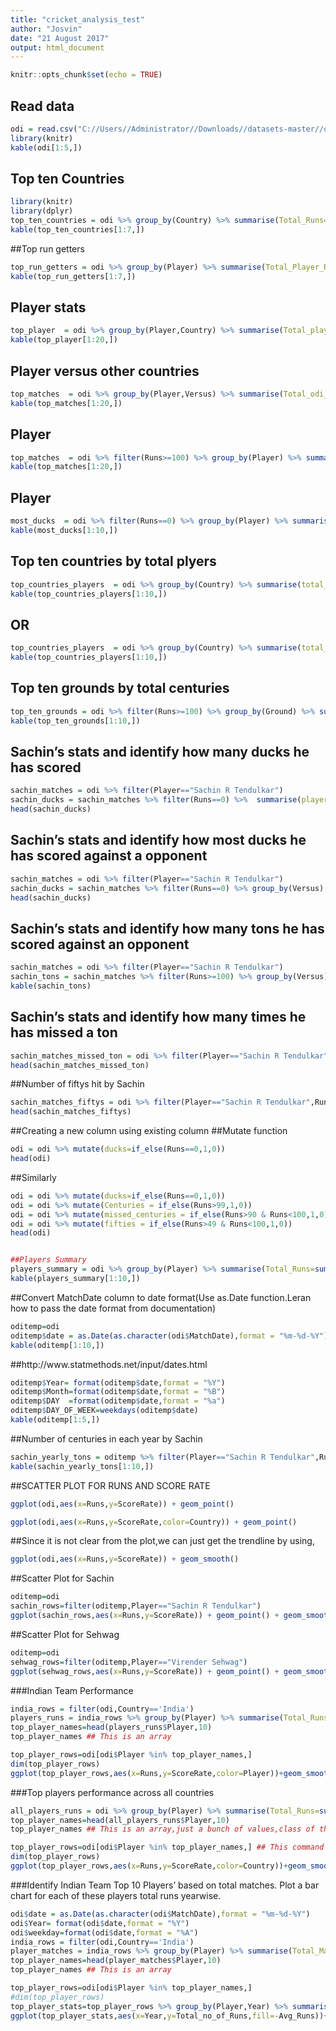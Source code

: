 ---
title: "cricket_analysis_test"
author: "Josvin"
date: "21 August 2017"
output: html_document
---

```{r setup, include=FALSE}
knitr::opts_chunk$set(echo = TRUE)
```

## Read data
```{r}
odi = read.csv("C://Users//Administrator//Downloads//datasets-master//odi-batting.csv")
library(knitr)
kable(odi[1:5,])
```

## Top ten Countries
```{r}
library(knitr)
library(dplyr)
top_ten_countries = odi %>% group_by(Country) %>% summarise(Total_Runs=sum(Runs,na.rm=T)) %>% arrange(-Total_Runs)
kable(top_ten_countries[1:7,])
```

##Top run getters
```{r}
top_run_getters = odi %>% group_by(Player) %>% summarise(Total_Player_Runs=sum(Runs,na.rm=T)) %>% arrange(-Total_Player_Runs)
kable(top_run_getters[1:7,])
```

## Player stats
```{r}
top_player  = odi %>% group_by(Player,Country) %>% summarise(Total_player_odi_runs=sum(Runs,na.rm=T),matches = n()) %>% arrange(-matches) 
kable(top_player[1:20,])
```


## Player versus other countries
```{r}
top_matches  = odi %>% group_by(Player,Versus) %>% summarise(Total_odi_runs=sum(Runs,na.rm=T),matches = n()) %>% arrange(-Total_odi_runs)
kable(top_matches[1:20,])
```

## Player
```{r}
top_matches  = odi %>% filter(Runs>=100) %>% group_by(Player) %>% summarise(Strike_rate=mean(ScoreRate,na.rm=T),Tons = n()) %>% arrange(-Tons)
kable(top_matches[1:20,])
```

## Player
```{r}
most_ducks  = odi %>% filter(Runs==0) %>% group_by(Player) %>% summarise(Ducks = n()) %>% arrange(-Ducks)
kable(most_ducks[1:10,])
```

## Top ten countries by total plyers
```{r}
top_countries_players  = odi %>% group_by(Country) %>% summarise(total_no_players = length(unique(Player))) %>% arrange(-total_no_players)
kable(top_countries_players[1:10,])
```


## OR
```{r}
top_countries_players  = odi %>% group_by(Country) %>% summarise(total_no_players = n_distinct(Player)) %>% arrange(-total_no_players)
kable(top_countries_players[1:10,])
```

## Top ten grounds by total centuries
```{r}
top_ten_grounds = odi %>% filter(Runs>=100) %>% group_by(Ground) %>% summarise(No_of_tons=n()) %>% arrange(-No_of_tons)
kable(top_ten_grounds[1:10,])
```

## Sachin's stats and identify how many ducks he has scored
```{r}
sachin_matches = odi %>% filter(Player=="Sachin R Tendulkar")
sachin_ducks = sachin_matches %>% filter(Runs==0) %>%  summarise(player=first(Player),no_of_ducks=n()) %>% arrange(-no_of_ducks)
head(sachin_ducks)
```

## Sachin's stats and identify how most ducks he has scored against a opponent
```{r}
sachin_matches = odi %>% filter(Player=="Sachin R Tendulkar")
sachin_ducks = sachin_matches %>% filter(Runs==0) %>% group_by(Versus) %>% summarise(player=first(Player),no_of_ducks=n()) %>% arrange(-no_of_ducks)
head(sachin_ducks)
```

## Sachin's stats and identify how many tons he has scored against an opponent
```{r}
sachin_matches = odi %>% filter(Player=="Sachin R Tendulkar")
sachin_tons = sachin_matches %>% filter(Runs>=100) %>% group_by(Versus) %>% summarise(no_of_tons=n()) %>% arrange(-no_of_tons)
kable(sachin_tons)
```

## Sachin's stats and identify how many times he has missed a ton
```{r}
sachin_matches_missed_ton = odi %>% filter(Player=="Sachin R Tendulkar",Runs>90,Runs<100) %>% summarise(player=first(Player),no_of_tonsmissed=n()) %>% arrange(-no_of_tonsmissed)
head(sachin_matches_missed_ton)
```

##Number of fiftys hit by Sachin
```{r}
sachin_matches_fiftys = odi %>% filter(Player=="Sachin R Tendulkar",Runs>49,Runs<100) %>% summarise(player=first(Player),no_of_fiftys=n())
head(sachin_matches_fiftys)
```

##Creating a new column using existing column
##Mutate function

```{r}
odi = odi %>% mutate(ducks=if_else(Runs==0,1,0))
head(odi)
```
##Similarly
```{r}
odi = odi %>% mutate(ducks=if_else(Runs==0,1,0))
odi = odi %>% mutate(Centuries = if_else(Runs>99,1,0))
odi = odi %>% mutate(missed_centuries = if_else(Runs>90 & Runs<100,1,0))
odi = odi %>% mutate(fifties = if_else(Runs>49 & Runs<100,1,0))
head(odi)


##Players Summary
players_summary = odi %>% group_by(Player) %>% summarise(Total_Runs=sum(Runs,na.rm=T),Centuries=sum(Centuries,na.rm=T),Ducks=sum(ducks,na.rm=T),Fifties=sum(fifties,na.rm=T),Missed_Centuries=sum(missed_centuries,na.rm=T)) %>% arrange(-Total_Runs)
kable(players_summary[1:10,])
```

##Convert MatchDate column to date format(Use as.Date function.Leran how to pass the date format from documentation)
```{r}
oditemp=odi
oditemp$date = as.Date(as.character(odi$MatchDate),format = "%m-%d-%Y")
kable(oditemp[1:10,])
```

##http://www.statmethods.net/input/dates.html
```{r}
oditemp$Year= format(oditemp$date,format = "%Y")
oditemp$Month=format(oditemp$date,format = "%B")
oditemp$DAY  =format(oditemp$date,format = "%a")
oditemp$DAY_OF_WEEK=weekdays(oditemp$date)
kable(oditemp[1:5,])
```


##Number of centuries in each year by Sachin
```{r}
sachin_yearly_tons = oditemp %>% filter(Player=="Sachin R Tendulkar",Runs>99) %>% group_by(Year) %>% summarise(Tons=n()) %>% arrange(-Tons)
kable(sachin_yearly_tons[1:10,])
```

##SCATTER PLOT FOR RUNS AND SCORE RATE
```{r}
ggplot(odi,aes(x=Runs,y=ScoreRate)) + geom_point()
```

```{r}
ggplot(odi,aes(x=Runs,y=ScoreRate,color=Country)) + geom_point()
```
##Since it is not clear from the plot,we can just get the trendline by using,

```{r}
ggplot(odi,aes(x=Runs,y=ScoreRate)) + geom_smooth()
```

##Scatter Plot for Sachin
```{r}
oditemp=odi
sachin_rows=filter(oditemp,Player=="Sachin R Tendulkar")
ggplot(sachin_rows,aes(x=Runs,y=ScoreRate)) + geom_point() + geom_smooth()
```
##Scatter Plot for Sehwag
```{r}
oditemp=odi
sehwag_rows=filter(oditemp,Player=="Virender Sehwag")
ggplot(sehwag_rows,aes(x=Runs,y=ScoreRate)) + geom_point() + geom_smooth()
```


###Indian Team Performance
```{r}
india_rows = filter(odi,Country=='India')
players_runs = india_rows %>% group_by(Player) %>% summarise(Total_Runs=sum(Runs,na.rm=T)) %>% arrange(-Total_Runs)
top_player_names=head(players_runs$Player,10)
top_player_names ## This is an array

top_player_rows=odi[odi$Player %in% top_player_names,]
dim(top_player_rows)
ggplot(top_player_rows,aes(x=Runs,y=ScoreRate,color=Player))+geom_smooth() +facet_wrap(~Player)
```

###Top players performance across all countries
```{r}
all_players_runs = odi %>% group_by(Player) %>% summarise(Total_Runs=sum(Runs,na.rm=T)) %>% arrange(-Total_Runs)
top_player_names=head(all_players_runs$Player,10)
top_player_names ## This is an array,just a bunch of values,class of this variable is "factor" as it treats every element in this array as a factor from the main data frame.

top_player_rows=odi[odi$Player %in% top_player_names,] ## This command line will search compare every "Player" from odi and check if it is present in the newly created "top_player_names" array.For all the values checked andif the player from odi and top_player_names matches,it will retrieve all the columns of that rowfrom odi and store in top_player_rows.Now we can plot charts based on various criteria.
dim(top_player_rows)
ggplot(top_player_rows,aes(x=Runs,y=ScoreRate,color=Country))+geom_smooth() + facet_wrap(~Player)
```

###Identify Indian Team Top 10 Players' based on total matches. Plot a bar chart for each of these players total runs yearwise.
```{r}
odi$date = as.Date(as.character(odi$MatchDate),format = "%m-%d-%Y")
odi$Year= format(odi$date,format = "%Y")
odi$weekday=format(odi$date,format = "%A")
india_rows = filter(odi,Country=='India')
player_matches = india_rows %>% group_by(Player) %>% summarise(Total_Matches=n()) %>% arrange(-Total_Matches)
top_player_names=head(player_matches$Player,10)
top_player_names ## This is an array

top_player_rows=odi[odi$Player %in% top_player_names,]
#dim(top_player_rows)
top_player_stats=top_player_rows %>% group_by(Player,Year) %>% summarise(Total_no_of_Runs=sum(Runs,na.rm=T),Avg_Runs=mean(Runs,na.rm=T)) %>% arrange(-Total_no_of_Runs)
ggplot(top_player_stats,aes(x=Year,y=Total_no_of_Runs,fill=-Avg_Runs))+geom_bar(stat='identity')+facet_wrap(~Player)
```
